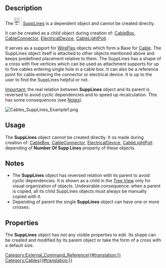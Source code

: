 <languages/>
<translate>

{{Docnav
|[[Cables_CableTerminal|CableTerminal]]
|[[Cables_SupportPoint|SupportPoint]]
|[[Cables_Workbench|Cables]]
|IconL=Cables_CableTerminal.svg
|IconR=Cables_SupportPoint.svg
|IconC=Cables_workbench_icon.svg
}}

{{GuiCommand
|Name=Cables SuppLines
|MenuLocation=
|Workbenches=[[Cables_Workbench|Cables]]
|Shortcut=
|Version=0.3.0
|SeeAlso=[[Cables_CableBox|Cables CableBox]], [[Cables_CableConnector|Cables CableConnector]], [[Cables_ElectricalDevice|Cables ElectricalDevice]], [[Cables_CableLightPoint|Cables CableLightPoint]]
}}

==Description==

The [[File:Cables_SuppLines.svg|24px]] [[Cables_SuppLines|SuppLines]] is a dependent object and cannot be created directly.

It can be created as a child object during creation of: [[Cables_CableBox|CableBox]], [[Cables_CableConnector|CableConnector]], [[Cables_ElecticalDevice|ElectricalDevice]], [[Cables_CableLightPoint|CableLightPoit]].

It serves as a support for [[Cables_WireFlex|WireFlex]] objects which form a Base for [[Cables_Cable|Cable]]. The SuppLines object itself is attached to other objects mentioned above and keeps predefined placement relative to them. The SuppLines has a shape of a cross with five vertices which can be used as attachment supports for up to five cables entering single hole in a cable box. It can also be a reference point for cable entering the connector or electrical device. It is up to the user to find the SuppLines helpful or not.

<u>Important:</u> the real relation between '''SuppLines''' object and its parent is reversed to avoid cyclic dependencies and to speed up recalculation. This has some consequences (see [[#Notes|Notes]]).

</translate>
[[File:Cables_SuppLines_Example1.png]]
<translate>

{{Caption|Example of a default SuppLines shape.}}

==Usage==

The '''SuppLines''' object cannot be created directly.
It os made during creation of: [[Cables_CableBox|CableBox]], [[Cables_CableConnector|CableConnector]], [[Cables_ElecticalDevice|ElectricalDevice]], [[Cables_CableLightPoint|CableLightPoit]] depending of '''Number Of Supp Lines''' property of these objects.

==Notes==

* The '''SuppLines''' object has reversed relation with its parent to avoid cyclic dependencies. It is shown as a child in the [[Tree_View|Tree View]] only for visual organization of objects. Undesirable consequence: when a parent is copied, all its child SuppLines objects must always be manually copied with it.
* Depending of parent the single '''SuppLines''' object can have one or more crosses.

==Properties==

The '''SuppLines''' object has not any visible properties to edit. Its shape can be created and modified by its parent object or take the form of a cross with a default size.

{{Docnav
|[[Cables_CableTerminal|CableTerminal]]
|[[Cables_SupportPoint|SupportPoint]]
|[[Cables_Workbench|Cables]]
|IconL=Cables_CableTerminal.svg
|IconR=Cables_SupportPoint.svg
|IconC=Cables_workbench_icon.svg
}}

</translate>
[[Category:External_Command_Reference{{#translation:}}]]
[[Category:Cables{{#translation:}}]]